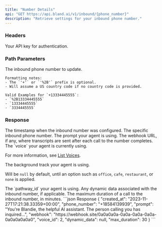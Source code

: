 ```yaml
---
title: "Number Details"  
api: "GET https://api.bland.ai/v1/inbound/{phone_number}"
description: "Retrieve settings for your inbound phone number."
---
```


### Headers

<ParamField header="authorization" type="string" required>
  Your API key for authentication.
</ParamField>

### Path Parameters

<ParamField path="phone_number" type="string">
    The inbound phone number to update. 
    
    Formatting notes:
    - The `'+'` or `'%2B'` prefix is optional.
    - Will assume a US country code if no country code is provided.

    Valid Examples for `+13334445555`:
    - `%2B13334445555`
    - `13334445555`
    - `3334445555`

</ParamField>

### Response

<ResponseField name="created_at" type="string">
  The timestamp when the inbound number was configured.
</ResponseField>

<ResponseField name="phone_number" type="string">
  The specific inbound phone number.
</ResponseField>

<ResponseField name="prompt" type="string">
  The prompt your agent is using.
</ResponseField>

<ResponseField name="webhook" type="string">
  The webhook URL, if any, where transcripts are sent after each call to the number completes.
</ResponseField>

<ResponseField name="voice" type="integer">
  The `voice` your agent is currently using.
  
  For more information, see [List Voices](/api-v1/get/voices).
</ResponseField>

<ResponseField name="background_track" type="string">
  The background track your agent is using.

  Will be `null` by default, until an option such as `office`, `cafe`, `restaurant`, or `none` is applied.
</ResponseField>

<ResponseField name="pathway_id" type="string">
    The `pathway_id` your agent is using. 

</ResponseField>

<ResponseField name="dynamic_data" type="string">
  Any dynamic data associated with the inbound number, if applicable.
</ResponseField>

<ResponseField name="max_duration" type="integer">
  The maximum duration of a call to the inbound number, in minutes.
</ResponseField>

<ResponseExample>
```json Response
{
    "created_at": "2023-11-27T17:21:38.33359+00:00",
    "phone_number": "+18584139939",
    "prompt": "You're Blandie, the helpful AI assistant. The person calling you has inquired...",
    "webhook": "https://webhook.site/0a0a0a0a-0a0a-0a0a-0a0a-0a0a0a0a0a0",
    "voice_id": 2,
    "dynamic_data": null,
    "max_duration": 30
}
```
</ResponseExample>









